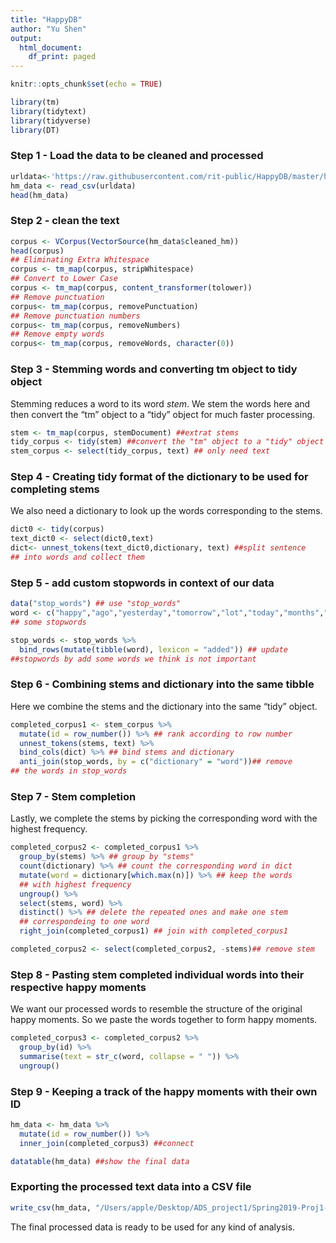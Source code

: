```yaml
---
title: "HappyDB"
author: "Yu Shen"
output:
  html_document:
    df_print: paged
---
```


```r
knitr::opts_chunk$set(echo = TRUE)
```


```r
library(tm)
library(tidytext)
library(tidyverse)
library(DT)
```

### Step 1 - Load the data to be cleaned and processed

```r
urldata<-'https://raw.githubusercontent.com/rit-public/HappyDB/master/happydb/data/cleaned_hm.csv'
hm_data <- read_csv(urldata)
head(hm_data)
```

### Step 2 - clean the text

```r
corpus <- VCorpus(VectorSource(hm_data$cleaned_hm))
head(corpus)
## Eliminating Extra Whitespace
corpus <- tm_map(corpus, stripWhitespace)
## Convert to Lower Case
corpus <- tm_map(corpus, content_transformer(tolower))
## Remove punctuation
corpus<- tm_map(corpus, removePunctuation)
## Remove punctuation numbers
corpus<- tm_map(corpus, removeNumbers)
## Remove empty words
corpus<- tm_map(corpus, removeWords, character(0))
```

### Step 3 - Stemming words and converting tm object to tidy object

Stemming reduces a word to its word *stem*. We stem the words here and then convert the "tm" object to a "tidy" object for much faster processing.

```r
stem <- tm_map(corpus, stemDocument) ##extrat stems
tidy_corpus <- tidy(stem) ##convert the "tm" object to a "tidy" object for much faster processing
stem_corpus <- select(tidy_corpus, text) ## only need text
```

### Step 4 - Creating tidy format of the dictionary to be used for completing stems

We also need a dictionary to look up the words corresponding to the stems.

```r
dict0 <- tidy(corpus) 
text_dict0 <- select(dict0,text)
dict<- unnest_tokens(text_dict0,dictionary, text) ##split sentence 
## into words and collect them
```

### Step 5 - add custom stopwords in context of our data


```r
data("stop_words") ## use "stop_words"
word <- c("happy","ago","yesterday","tomorrow","lot","today","months","month","happier","happiest","last","week","day","past") ## add 
## some stopwords

stop_words <- stop_words %>%
  bind_rows(mutate(tibble(word), lexicon = "added")) ## update 
##stopwords by add some words we think is not important
```

### Step 6 - Combining stems and dictionary into the same tibble

Here we combine the stems and the dictionary into the same "tidy" object.

```r
completed_corpus1 <- stem_corpus %>%
  mutate(id = row_number()) %>% ## rank according to row number
  unnest_tokens(stems, text) %>%
  bind_cols(dict) %>% ## bind stems and dictionary
  anti_join(stop_words, by = c("dictionary" = "word"))## remove
## the words in stop_words
```

### Step 7 - Stem completion

Lastly, we complete the stems by picking the corresponding word with the highest frequency.

```r
completed_corpus2 <- completed_corpus1 %>%
  group_by(stems) %>% ## group by "stems"
  count(dictionary) %>% ## count the corresponding word in dict
  mutate(word = dictionary[which.max(n)]) %>% ## keep the words
  ## with highest frequency 
  ungroup() %>%
  select(stems, word) %>%
  distinct() %>% ## delete the repeated ones and make one stem
  ## correspondeing to one word
  right_join(completed_corpus1) ## join with completed_corpus1

completed_corpus2 <- select(completed_corpus2, -stems)## remove stem
```

### Step 8 - Pasting stem completed individual words into their respective happy moments

We want our processed words to resemble the structure of the original happy moments. So we paste the words together to form happy moments.

```r
completed_corpus3 <- completed_corpus2 %>%
  group_by(id) %>%
  summarise(text = str_c(word, collapse = " ")) %>%
  ungroup()
```

### Step 9 - Keeping a track of the happy moments with their own ID

```r
hm_data <- hm_data %>%
  mutate(id = row_number()) %>%
  inner_join(completed_corpus3) ##connect 

datatable(hm_data) ##show the final data
```

### Exporting the processed text data into a CSV file

```r
write_csv(hm_data, "/Users/apple/Desktop/ADS_project1/Spring2019-Proj1-yushen0922/output/processed_moments.csv")
```

The final processed data is ready to be used for any kind of analysis.